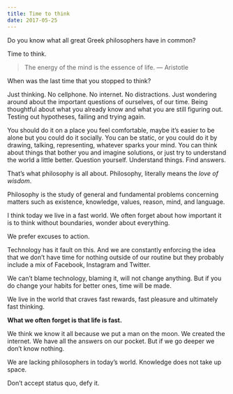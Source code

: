 ```yaml
---
title: Time to think
date: 2017-05-25
---
```


Do you know what all great Greek philosophers have in common?

Time to think.

> The energy of the mind is the essence of life. — Aristotle

When was the last time that you stopped to think?

Just thinking. No cellphone. No internet. No distractions. Just wondering around about the important questions of ourselves, of our time. Being thoughtful about what you already know and what you are still figuring out. Testing out hypotheses, failing and trying again.

You should do it on a place you feel comfortable, maybe it’s easier to be alone but you could do it socially. You can be static, or you could do it by drawing, talking, representing, whatever sparks your mind. You can think about things that bother you and imagine solutions, or just try to understand the world a little better. Question yourself. Understand things. Find answers.

That’s what philosophy is all about. Philosophy, literally means the _love of wisdom_.

Philosophy is the study of general and fundamental problems concerning matters such as existence, knowledge, values, reason, mind, and language.

I think today we live in a fast world. We often forget about how important it is to think without boundaries, wonder about everything.

We prefer excuses to action.

Technology has it fault on this. And we are constantly enforcing the idea that we don’t have time for nothing outside of our routine but they probably include a mix of Facebook, Instagram and Twitter.

We can’t blame technology, blaming it, will not change anything. But if you do change your habits for better ones, time will be made.

We live in the world that craves fast rewards, fast pleasure and ultimately fast thinking.

**What we often forget is that life is fast.**

We think we know it all because we put a man on the moon. We created the internet. We have all the answers on our pocket. But if we go deeper we don’t know nothing.

We are lacking philosophers in today’s world. Knowledge does not take up space.

Don’t accept status quo, defy it.
